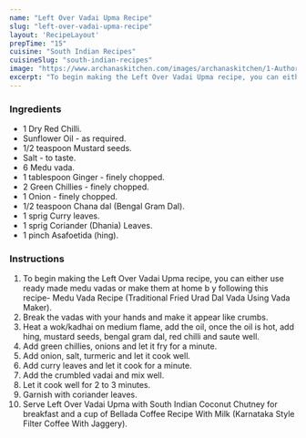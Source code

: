---
name: "Left Over Vadai Upma Recipe"
slug: "left-over-vadai-upma-recipe"
layout: 'RecipeLayout'
prepTime: "15"
cuisine: "South Indian Recipes"
cuisineSlug: "south-indian-recipes"
image: "https://www.archanaskitchen.com/images/archanaskitchen/1-Author/Neeru_Srikanth/Left_over_Vadai_Upma.jpg"
excerpt: "To begin making the Left Over Vadai Upma recipe, you can either use ready made medu vadas or make them at home b y following this recipe- Medu Vada Recipe Traditional Fried Urad Dal Vada Using Vada Maker"
---

### Ingredients

- 1 Dry Red Chilli.
- Sunflower Oil - as required.
- 1/2 teaspoon Mustard seeds.
- Salt - to taste.
- 6 Medu vada.
- 1 tablespoon Ginger - finely chopped.
- 2 Green Chillies - finely chopped.
- 1 Onion - finely chopped.
- 1/2 teaspoon Chana dal (Bengal Gram Dal).
- 1 sprig Curry leaves.
- 1 sprig Coriander (Dhania) Leaves.
- 1 pinch Asafoetida (hing).

### Instructions

1. To begin making the Left Over Vadai Upma recipe, you can either use ready made medu vadas or make them at home b y following this recipe- Medu Vada Recipe (Traditional Fried Urad Dal Vada Using Vada Maker).
1. Break the vadas with your hands and make it appear like crumbs.
1. Heat a wok/kadhai on medium flame, add the oil, once the oil is hot, add hing, mustard seeds, bengal gram dal, red chilli and saute well.
1. Add green chillies, onions and let it fry for a minute.
1. Add onion, salt, turmeric and let it cook well.
1. Add curry leaves and let it cook for a minute.
1. Add the crumbled vadai and mix well.
1. Let it cook well for 2 to 3 minutes.
1. Garnish with coriander leaves.
1. Serve Left Over Vadai Upma with South Indian Coconut Chutney for breakfast and a cup of Bellada Coffee Recipe With Milk (Karnataka Style Filter Coffee With Jaggery).

